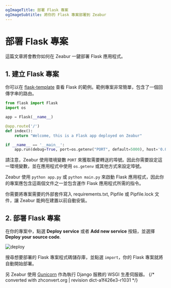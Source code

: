 ```yaml
---
ogImageTitle: 部署 Flask 專案
ogImageSubtitle: 將你的 Flask 專案部署到 Zeabur
---
```


# 部署 Flask 專案

這篇文章將會教你如何在 Zeabur 一鍵部署 Flask 應用程式。

## 1. 建立 Flask 專案

你可以在 [flask-template](https://github.com/zeabur/flask-template) 查看 Flask 的範例。範例專案非常簡單，包含了一個回傳字串的路由。

```python
from flask import Flask
import os

app = Flask(__name__)

@app.route('/')
def index():
    return "Welcome, this is a Flask app deployed on Zeabur"

if __name__ == '__main__':
    app.run(debug=True, port=os.getenv("PORT", default=5000), host='0.0.0.0')
```

請注意，Zeabur 使用環境變數 `PORT` 來獲取需要轉送的埠號。因此你需要設定這一環境變數，並在應用程式中使用 `os.getenv` 或其他方式來設定埠號。

Zeabur 使用 `python app.py` 或 `python main.py` 來啟動 Flask 應用程式，因此你的專案應包含這兩個文件之一並包含運作 Flask 應用程式所需的指令。

你需要將專案需要的外部套件寫入 requirements.txt, Pipfile 或 Pipfile.lock 文件，讓 Zeabur 能夠在建置以前自動安裝。

## 2. 部署 Flask 專案

在你的專案中，點選 **Deploy service** 或者 **Add new service** 按鈕，並選擇 **Deploy your source code**.

![deploy](/deploy/common/select-service.en-US.png)

搜尋想要部署的 Flask 專案程式碼儲存庫，並點選 `import`，你的 Flask 專案就將自動開始部署。

另 Zeabur 使用 [Gunicorn](https://gunicorn.org) 作為執行 Django 服務的 WSGI 生產伺服器。
{/* converted with zhconvert.org | revision dict-a1f426e3-r1031 */}
